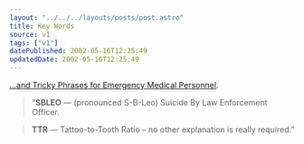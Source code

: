 ```yaml
---
layout: "../../../layouts/posts/post.astro"
title: Key Words
source: v1
tags: ["v1"]
datePublished: 2002-05-16T12:25:49
updatedDate: 2002-05-16T12:25:49
---
```


[&#8230;and Tricky Phrases for Emergency Medical Personnel][1].

> &#8220;**SBLEO** &#8212; (pronounced S-B-Leo) Suicide By Law Enforcement Officer.

> **TTR** &#8212; Tattoo-to-Tooth Ratio &#8211; no other explanation is really required.&#8221;

[1]: http://www.talweb.com/redlimey/mems/phrases.htm "Madison County emergency room jargon"
